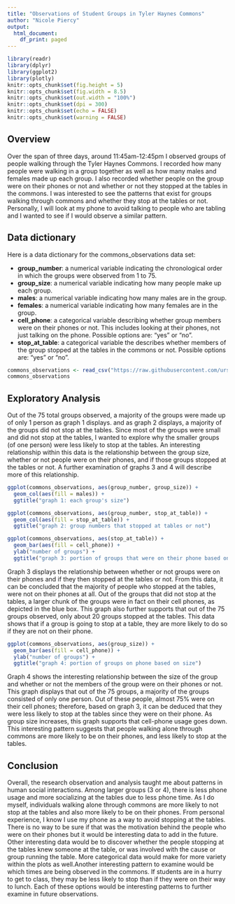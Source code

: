 ```yaml
---
title: "Observations of Student Groups in Tyler Haynes Commons"
author: "Nicole Piercy"
output:
  html_document:
    df_print: paged
---
```


```r

library(readr)
library(dplyr)
library(ggplot2)
library(plotly)
knitr::opts_chunk$set(fig.height = 5)
knitr::opts_chunk$set(fig.width = 8.5)
knitr::opts_chunk$set(out.width = "100%")
knitr::opts_chunk$set(dpi = 300)
knitr::opts_chunk$set(echo = FALSE)
knitr::opts_chunk$set(warning = FALSE)
```



## Overview

Over the span of three days, around 11:45am-12:45pm I observed groups of people walking through the Tyler Haynes Commons. I recorded how many people were walking in a group together as well as how many males and females made up each group. I also recorded whether people on the group were on their phones or not and whether or not they stopped at the tables in the commons. I was interested to see the patterns that exist for groups walking through commons and whether they stop at the tables or not. Personally, I will look at my phone to avoid talking to people who are tabling and I wanted to see if I would observe a similar pattern. 

## Data dictionary

Here is a data dictionary for the commons_observations data set:

- **group_number**: a numerical variable indicating the chronological order in which the groups were observed from 1 to 75. 
- **group_size**: a numerical variable indicating how many people make up each group.
- **males**: a numerical variable indicating how many males are in the group. 
- **females**: a numerical variable indicating how many females are in the group. 
- **cell_phone**: a categorical variable describing whether group members were on their phones or not. This includes looking at their phones, not just talking on the phone. Possible options are: "yes" or "no". 
- **stop_at_table**: a categorical variable the describes whether members of the group stopped at the tables in the commons or not. Possible options are: "yes" or "no".


```r
commons_observations <- read_csv("https://raw.githubusercontent.com/urstats/stat209-s18-nicolepiercy/master/commons_observations.csv")
commons_observations
```

## Exploratory Analysis

  Out of the 75 total groups observed, a majority of the groups were made up of only 1 person as graph 1 displays. and as graph 2 displays, a majority of the groups did not stop at the tables. Since most of the groups were small and did not stop at the tables, I wanted to explore why the smaller groups (of one person) were less likely to stop at the tables. An interesting relationship within this data is the relationship between the group size, whether or not people were on their phones, and if those groups stopped at the tables or not. A further examination of graphs 3 and 4 will describe more of this relationship. 
  
```r
ggplot(commons_observations, aes(group_number, group_size)) +
  geom_col(aes(fill = males)) +
  ggtitle("graph 1: each group's size")
```

```r
ggplot(commons_observations, aes(group_number, stop_at_table)) +
  geom_col(aes(fill = stop_at_table)) +
  ggtitle("graph 2: group numbers that stopped at tables or not")
```


```r
ggplot(commons_observations, aes(stop_at_table)) +
  geom_bar(aes(fill = cell_phone)) +
  ylab("number of groups") +
  ggtitle("graph 3: portion of groups that were on their phone based on if they stopped at tables")
```
  
  Graph 3 displays the relationship between whether or not groups were on their phones and if they then stopped at the tables or not. From this data, it can be concluded that the majority of people who stopped at the tables, were not on their phones at all. Out of the groups that did not stop at the tables, a larger chunk of the groups were in fact on their cell phones, as depicted in the blue box. This graph also further supports that out of the 75 groups observed, only about 20 groups stopped at the tables. This data shows that if a group is going to stop at a table, they are more likely to do so if they are not on their phone. 

  
```r
ggplot(commons_observations, aes(group_size)) +
  geom_bar(aes(fill = cell_phone)) +
  ylab("number of groups") +
  ggtitle("graph 4: portion of groups on phone based on size")
```
  Graph 4 shows the interesting relationship between the size of the group and whether or not the members of the group were on their phones or not. This graph displays that out of the 75 groups, a majority of the groups consisted of only one person. Out of these people, almost 75% were on their cell phones; therefore, based on graph 3, it can be deduced that they were less likely to stop at the tables since they were on their phone. As group size increases, this graph supports that cell-phone usage goes down. This interesting pattern suggests that people walking alone through commons are more likely to be on their phones, and less likely to stop at the tables. 

## Conclusion

  Overall, the research observation and analysis taught me about patterns in human social interactions. Among larger groups (3 or 4), there is less phone usage and more socializing at the tables due to less phone time. As I do myself, individuals walking alone through commons are more likely to not stop at the tables and also more likely to be on their phones. From personal experience, I know I use my phone as a way to avoid stopping at the tables. There is no way to be sure if that was the motivation behind the people who were on their phones but it would be interesting data to add in the future. Other interesting data would be to discover whether the people stopping at the tables knew someone at the table, or was involved with the cause or group running the table. More categorical data would make for more variety within the plots as well.Another interesting pattern to examine would be which times are being observed in the commons. If students are in a hurry to get to class, they may be less likely to stop than if they were on their way to lunch. Each of these options would be interesting patterns to further examine in future observations.  



